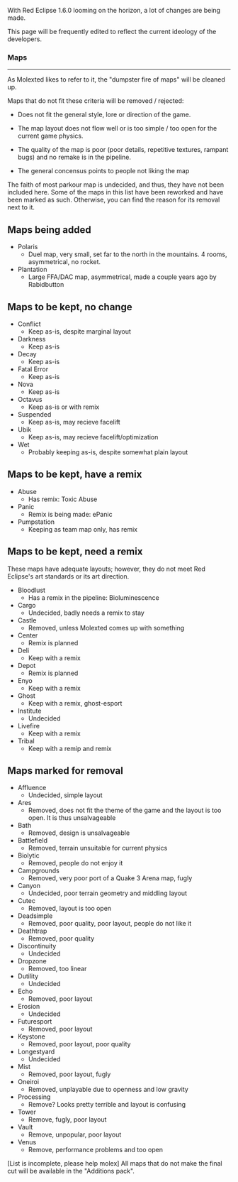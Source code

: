 With Red Eclipse 1.6.0 looming on the horizon, a lot of changes are being made.

This page will be frequently edited to reflect the current ideology of the developers.


=== '''Maps''' ===

----



As Molexted likes to refer to it, the "dumpster fire of maps" will be cleaned up.

Maps that do not fit these criteria will be removed / rejected:


* Does not fit the general style, lore or direction of the game.

* The map layout does not flow well or is too simple / too open for the current game physics.

* The quality of the map is poor (poor details, repetitive textures, rampant bugs) and no remake is in the pipeline.

* The general concensus points to people not liking the map


The faith of most parkour map is undecided, and thus, they have not been included here.
Some of the maps in this list have been reworked and have been marked as such.
Otherwise, you can find the reason for its removal next to it.

== Maps being added ==

* Polaris
** Duel map, very small, set far to the north in the mountains. 4 rooms, asymmetrical, no rocket.
* Plantation
** Large FFA/DAC map, asymmetrical, made a couple years ago by Rabidbutton

== Maps to be kept, no change ==

* Conflict
** Keep as-is, despite marginal layout
* Darkness
** Keep as-is
* Decay
** Keep as-is
* Fatal Error
** Keep as-is
* Nova
** Keep as-is
* Octavus
** Keep as-is or with remix
* Suspended
** Keep as-is, may recieve facelift
* Ubik
** Keep as-is, may recieve facelift/optimization
* Wet
** Probably keeping as-is, despite somewhat plain layout
== Maps to be kept, have a remix ==

* Abuse
** Has remix: Toxic Abuse
* Panic
** Remix is being made: ePanic
* Pumpstation
** Keeping as team map only, has remix

== Maps to be kept, need a remix ==

These maps have adequate layouts; however, they do not meet Red Eclipse's art standards or its art direction.


* Bloodlust
** Has a remix in the pipeline: Bioluminescence
* Cargo
** Undecided, badly needs a remix to stay
* Castle
** Removed, unless Molexted comes up with something
* Center
** Remix is planned
* Deli
** Keep with a remix
* Depot
** Remix is planned
* Enyo
** Keep with a remix
* Ghost
** Keep with a remix, ghost-esport
* Institute
** Undecided
* Livefire
** Keep with a remix
* Tribal
** Keep with a remip and remix

== Maps marked for removal ==

* Affluence
** Undecided, simple layout
* Ares 
** Removed, does not fit the theme of the game and the layout is too open. It is thus unsalvageable
* Bath
** Removed, design is unsalvageable
* Battlefield
** Removed, terrain unsuitable for current physics
* Biolytic
** Removed, people do not enjoy it
* Campgrounds
** Removed, very poor port of a Quake 3 Arena map, fugly
* Canyon
** Undecided, poor terrain geometry and middling layout
* Cutec
** Removed, layout is too open
* Deadsimple
** Removed, poor quality, poor layout, people do not like it
* Deathtrap
** Removed, poor quality
* Discontinuity
** Undecided
* Dropzone
** Removed, too linear
* Dutility
** Undecided
* Echo
** Removed, poor layout
* Erosion
** Undecided
* Futuresport
** Removed, poor layout
* Keystone
** Removed, poor layout, poor quality
* Longestyard
** Undecided
* Mist
** Removed, poor layout, fugly
* Oneiroi
** Removed, unplayable due to openness and low gravity
* Processing
** Remove? Looks pretty terrible and layout is confusing
* Tower
** Remove, fugly, poor layout
* Vault
** Remove, unpopular, poor layout
* Venus
** Remove, performance problems and too open



[List is incomplete, please help molex]
All maps that do not make the final cut will be available in the "Additions pack".